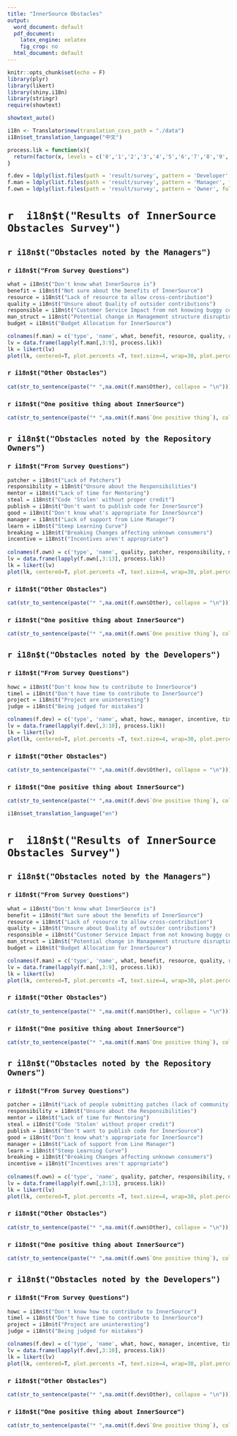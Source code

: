 ```yaml
---
title: "InnerSource Obstacles"
output:
  word_document: default
  pdf_document:
    latex_engine: xelatex
    fig_crop: no
  html_document: default
---
```


```r
knitr::opts_chunk$set(echo = F)
library(plyr)
library(likert)
library(shiny.i18n)
library(stringr)
require(showtext)

showtext_auto()

i18n <- Translator$new(translation_csvs_path = "./data")
i18n$set_translation_language("中文")

process.lik = function(x){
  return(factor(x, levels = c('0','1','2','3','4','5','6','7','8','9','10')))
}

f.dev = ldply(list.files(path = 'result/survey', pattern = 'Developer', full.names = T), read.csv, header=T)
f.man = ldply(list.files(path = 'result/survey', pattern = 'Manager', full.names = T), read.csv, header=T)
f.own = ldply(list.files(path = 'result/survey', pattern = 'Owner', full.names = T), read.csv, header=T)
```

<!-- ```latex -->
<!-- \usepackage{ctex} -->
<!-- ``` -->

# `r  i18n$t("Results of InnerSource Obstacles Survey")`

## `r i18n$t("Obstacles noted by the Managers")`

### `r i18n$t("From Survey Questions")`

```r
what = i18n$t("Don't know what InnerSource is")
benefit = i18n$t("Not sure about the benefits of InnerSource")
resource = i18n$t("Lack of resource to allow cross-contribution")
quality = i18n$t("Unsure about Quality of outsider contributions")
responsible = i18n$t("Customer Service Impact from not knowing buggy code creator")
man_struct = i18n$t("Potential change in Management structure disrupting workflow")
budget = i18n$t("Budget Allocation for InnerSource")

colnames(f.man) = c('type', 'name', what, benefit, resource, quality, responsible, man_struct, budget, 'Other', 'One positive thing')
lv = data.frame(lapply(f.man[,3:9], process.lik))
lk = likert(lv)
plot(lk, centered=T, plot.percents =T, text.size=4, wrap=30, plot.percent.neutral=F, plot.percent.low=T, plot.percent.high=T) + theme(text = element_text(size=17)) + guides(fill=guide_legend(""))+ ggtitle(paste0('N=',nrow(f.man)))

```

### `r i18n$t("Other Obstacles")`

```r
cat(str_to_sentence(paste("* ",na.omit(f.man$Other), collapse = "\n")))

```

### `r i18n$t("One positive thing about InnerSource")`

```r
cat(str_to_sentence(paste("* ",na.omit(f.man$`One positive thing`), collapse = "\n")))

```

## `r i18n$t("Obstacles noted by the Repository Owners")`

### `r i18n$t("From Survey Questions")`

```r
patcher = i18n$t("Lack of Patchers")
responsibility = i18n$t("Unsure about the Responsibilities")
mentor = i18n$t("Lack of time for Mentoring")
steal = i18n$t("Code 'Stolen' without proper credit")
publish = i18n$t("Don't want to publish code for InnerSource")
good = i18n$t("Don't know what's appropriate for InnerSource")
manager = i18n$t("Lack of support from Line Manager")
learn = i18n$t("Steep Learning Curve")
breaking = i18n$t("Breaking Changes affecting unknown consumers")
incentive = i18n$t("Incentives aren't appropriate")
  
colnames(f.own) = c('type', 'name', quality, patcher, responsibility, mentor, steal, publish, good, manager, learn, breaking, incentive, 'Other', 'One positive thing')
lv = data.frame(lapply(f.own[,3:13], process.lik))
lk = likert(lv)
plot(lk, centered=T, plot.percents =T, text.size=4, wrap=30, plot.percent.neutral=F, plot.percent.low=T, plot.percent.high=T) + theme(text = element_text(size=17)) + guides(fill=guide_legend(""))+ ggtitle(paste0('N=',nrow(f.own)))

```

### `r i18n$t("Other Obstacles")`

```r
cat(str_to_sentence(paste("* ",na.omit(f.own$Other), collapse = "\n")))

```

### `r i18n$t("One positive thing about InnerSource")`

```r
cat(str_to_sentence(paste("* ",na.omit(f.own$`One positive thing`), collapse = "\n")))

```

## `r i18n$t("Obstacles noted by the Developers")`

### `r i18n$t("From Survey Questions")`

```r
howc = i18n$t("Don't know how to contribute to InnerSource")
timel = i18n$t("Don't have time to contribute to InnerSource")
project = i18n$t("Project are uninteresting")
judge = i18n$t("Being judged for mistakes")

colnames(f.dev) = c('type', 'name', what, howc, manager, incentive, timel, learn, project, judge, 'Other', 'One positive thing')
lv = data.frame(lapply(f.dev[,3:10], process.lik))
lk = likert(lv)
plot(lk, centered=T, plot.percents =T, text.size=4, wrap=30, plot.percent.neutral=F, plot.percent.low=T, plot.percent.high=T) + theme(text = element_text(size=17)) + guides(fill=guide_legend(""))+ ggtitle(paste0('N=',nrow(f.dev)))


```

### `r i18n$t("Other Obstacles")`

```r
cat(str_to_sentence(paste("* ",na.omit(f.dev$Other), collapse = "\n")))

```

### `r i18n$t("One positive thing about InnerSource")`

```r
cat(str_to_sentence(paste("* ",na.omit(f.dev$`One positive thing`), collapse = "\n")))

```

<!-- ############################## -->
```r
i18n$set_translation_language("en")
```


# `r  i18n$t("Results of InnerSource Obstacles Survey")`

## `r i18n$t("Obstacles noted by the Managers")`

### `r i18n$t("From Survey Questions")`

```r
what = i18n$t("Don't know what InnerSource is")
benefit = i18n$t("Not sure about the benefits of InnerSource")
resource = i18n$t("Lack of resource to allow cross-contribution")
quality = i18n$t("Unsure about Quality of outsider contributions")
responsible = i18n$t("Customer Service Impact from not knowing buggy code creator")
man_struct = i18n$t("Potential change in Management structure disrupting workflow")
budget = i18n$t("Budget Allocation for InnerSource")

colnames(f.man) = c('type', 'name', what, benefit, resource, quality, responsible, man_struct, budget, 'Other', 'One positive thing')
lv = data.frame(lapply(f.man[,3:9], process.lik))
lk = likert(lv)
plot(lk, centered=T, plot.percents =T, text.size=4, wrap=30, plot.percent.neutral=F, plot.percent.low=T, plot.percent.high=T) + theme(text = element_text(size=17)) + guides(fill=guide_legend("")) + ggtitle(paste0('N=',nrow(f.man)))

```

### `r i18n$t("Other Obstacles")`

```r
cat(str_to_sentence(paste("* ",na.omit(f.man$Other), collapse = "\n")))

```

### `r i18n$t("One positive thing about InnerSource")`

```r
cat(str_to_sentence(paste("* ",na.omit(f.man$`One positive thing`), collapse = "\n")))

```

## `r i18n$t("Obstacles noted by the Repository Owners")`

### `r i18n$t("From Survey Questions")`

```r
patcher = i18n$t("Lack of people submitting patches (lack of community)")
responsibility = i18n$t("Unsure about the Responsibilities")
mentor = i18n$t("Lack of time for Mentoring")
steal = i18n$t("Code 'Stolen' without proper credit")
publish = i18n$t("Don't want to publish code for InnerSource")
good = i18n$t("Don't know what's appropriate for InnerSource")
manager = i18n$t("Lack of support from Line Manager")
learn = i18n$t("Steep Learning Curve")
breaking = i18n$t("Breaking Changes affecting unknown consumers")
incentive = i18n$t("Incentives aren't appropriate")
  
colnames(f.own) = c('type', 'name', quality, patcher, responsibility, mentor, steal, publish, good, manager, learn, breaking, incentive, 'Other', 'One positive thing')
lv = data.frame(lapply(f.own[,3:13], process.lik))
lk = likert(lv)
plot(lk, centered=T, plot.percents =T, text.size=4, wrap=30, plot.percent.neutral=F, plot.percent.low=T, plot.percent.high=T) + theme(text = element_text(size=17)) + guides(fill=guide_legend(""))+ ggtitle(paste0('N=',nrow(f.own)))

```

### `r i18n$t("Other Obstacles")`

```r
cat(str_to_sentence(paste("* ",na.omit(f.own$Other), collapse = "\n")))

```

### `r i18n$t("One positive thing about InnerSource")`

```r
cat(str_to_sentence(paste("* ",na.omit(f.own$`One positive thing`), collapse = "\n")))

```

## `r i18n$t("Obstacles noted by the Developers")`

### `r i18n$t("From Survey Questions")`

```r
howc = i18n$t("Don't know how to contribute to InnerSource")
timel = i18n$t("Don't have time to contribute to InnerSource")
project = i18n$t("Project are uninteresting")
judge = i18n$t("Being judged for mistakes")

colnames(f.dev) = c('type', 'name', what, howc, manager, incentive, timel, learn, project, judge, 'Other', 'One positive thing')
lv = data.frame(lapply(f.dev[,3:10], process.lik))
lk = likert(lv)
plot(lk, centered=T, plot.percents =T, text.size=4, wrap=30, plot.percent.neutral=F, plot.percent.low=T, plot.percent.high=T) + theme(text = element_text(size=17)) + guides(fill=guide_legend("")) + ggtitle(paste0('N=',nrow(f.dev)))


```

### `r i18n$t("Other Obstacles")`

```r
cat(str_to_sentence(paste("* ",na.omit(f.dev$Other), collapse = "\n")))

```

### `r i18n$t("One positive thing about InnerSource")`

```r
cat(str_to_sentence(paste("* ",na.omit(f.dev$`One positive thing`), collapse = "\n")))

```